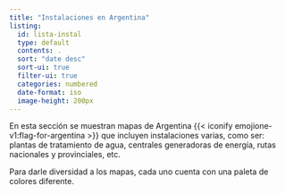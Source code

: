 ```yaml
---
title: "Instalaciones en Argentina"
listing:
  id: lista-instal
  type: default
  contents: .
  sort: "date desc"
  sort-ui: true
  filter-ui: true
  categories: numbered
  date-format: iso
  image-height: 200px
---
```


En esta sección se muestran mapas de Argentina {{< iconify emojione-v1:flag-for-argentina >}} que incluyen instalaciones varias, como ser: plantas de tratamiento de agua, centrales generadoras de energía, rutas nacionales y provinciales, etc.

Para darle diversidad a los mapas, cada uno cuenta con una paleta de colores diferente.

<br>
<br>

::: {#lista-instal}
:::
